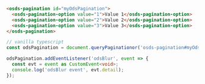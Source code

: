 ```html
<osds-pagination id="myOdsPagination">
  <osds-pagination-option value="1">Value 1</osds-pagination-option>
  <osds-pagination-option value="2">Value 2</osds-pagination-option>
  <osds-pagination-option value="3">Value 3</osds-pagination-option>
</osds-pagination>
```

```typescript
// vanilla typescript
const odsPagination = document.queryPaginationor('osds-pagination#myOdsPagination');

odsPagination.addEventListener('odsBlur', event => {
  const evt = event as CustomEvent<void>;
  console.log('odsBlur event', evt.detail);
});
```
